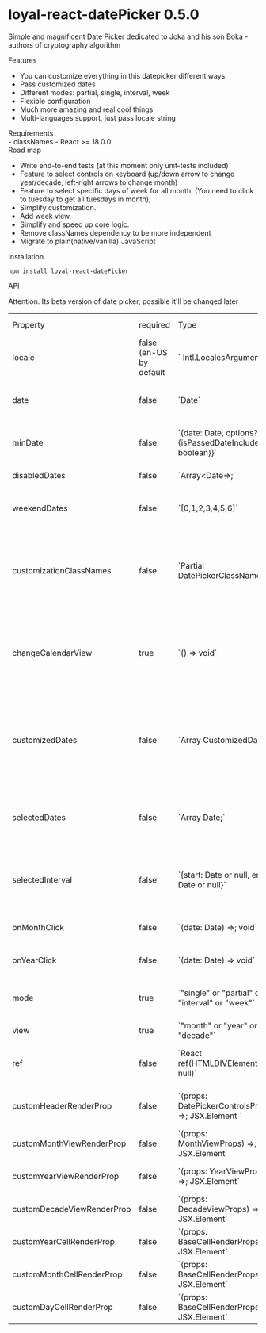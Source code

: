 
<Meta title="DatePicker/documentation" />

<style>
	{`
    .subheading {
      --mediumdark: '#999999';
      font-weight: 900;
      font-size: 13px;
      color: #999;
      letter-spacing: 6px;
      line-height: 24px;
      text-transform: uppercase;
      margin-bottom: 12px;
      margin-top: 40px;
    }

  `}
</style>

# loyal-react-datePicker 0.5.0

Simple and magnificent Date Picker dedicated to Joka and his son Boka - authors of cryptography algorithm

<div className="subheading">Features</div>
<ul>
	<li>You can customize everything in this datepicker different ways.</li>
	<li>Pass customized dates</li>
	<li>Different modes: partial, single, interval, week</li>
	<li>Flexible configuration</li>
	<li>Much more amazing and real cool things</li>
	<li>Multi-languages support, just pass locale string</li>
</ul>

<div className="subheading">Requirements</div>- classNames - React >= 18.0.0

<div className="subheading">Road map</div>

- Write end-to-end tests (at this moment only unit-tests included)
- Feature to select controls on keyboard (up/down arrow to change year/decade, left-right arrows to change month)
- Feature to select specific days of week for all month. (You need to click to tuesday to get all tuesdays in month);
- Simplify customization.
- Add week view.
- Simplify and speed up core logic.
- Remove classNames dependency to be more independent
- Migrate to plain(native/vanilla) JavaScript

<div className="subheading">Installation</div>

`npm install loyal-react-datePicker`

<div className="subheading">API</div>

Attention. Its beta version of date picker, possible it'll be changed later

<table>
    <tr>
        <td>Property</td>
        <td>required</td>
        <td>Type</td>
        <td>Additional information</td>
        <td>Example</td>
    </tr>
    <tr>
        <td>locale</td>
        <td>false (en-US by default</td>
        <td>` Intl.LocalesArgument`</td>
        <td></td>
        <td>ru-RU, en-US, en</td>
    </tr>
    <tr>
        <td>date</td>
        <td>false</td>
        <td>`Date`</td>
        <td>Its helpful only for single mode. You can pass date to track its changes</td>
        <td>`new Date()`;</td>
    </tr>
    <tr>
        <td>minDate</td>
        <td>false</td>
        <td>`{date: Date, options?: {isPassedDateIncluded?: boolean}}`</td>
        <td>flag need to decide disable until or include passed date</td>
        <td>-</td>
    </tr>
    <tr>
        <td>disabledDates</td>
        <td>false</td>
        <td>`Array&lt;Date=>;`</td>
        <td>dates that should be disabled</td>
        <td>-</td>
    </tr>
    <tr>
        <td>weekendDates</td>
        <td>false</td>
        <td>`[0,1,2,3,4,5,6]`</td>
        <td>pass array with days of week to disable it as weekend.</td>
        <td>`[6,0]` all saturdays and sundays will be disabled</td>
    </tr>
    <tr>
        <td>customizationClassNames</td>
        <td>false</td>
        <td>`Partial DatePickerClassNames;`</td>
        <td>Object of objects with classNames for all parts of datePicker. You can pass classNames to customize parts only you need.</td>
        <td>`{{common: {header: "customHeaderClassName"}}}`</td>
    </tr>
    <tr>
        <td>changeCalendarView</td>
        <td>true</td>
        <td>`() => void`</td>
        <td>This argument is required if you want to change view. DatePicker doesnt know about triggers that should change his view.</td>
        <td>-</td>
    </tr>
    <tr>
        <td>customizedDates</td>
        <td>false</td>
        <td>`Array CustomizedDate`</td>
        <td>Custom date can have another className, be disabled or not. Possible logic of custom dates will be refactored later. Watch examples to get additional info.</td>
        <td>-</td>
    </tr>
    <tr>
        <td>selectedDates</td>
        <td>false</td>
        <td>`Array Date;`</td>
        <td>Important: you should use this prop with partial mode to save changes in your state.</td>
        <td>-</td>
    </tr>
    <tr>
        <td>selectedInterval</td>
        <td>false</td>
        <td>`{start: Date or null, end: Date or null}`</td>
        <td>same that selectedDates. It can'be helpful if you want to make start date selected by default</td>
        <td>-</td>
    </tr>
    <tr>
        <td>onMonthClick</td>
        <td>false</td>
        <td>`(date: Date) =>; void`</td>
        <td>event will fire when user click on month cell.</td>
        <td>-</td>
    </tr>
    <tr>
        <td>onYearClick</td>
        <td>false</td>
        <td>`(date: Date) => void`</td>
        <td>event will fire when user click on year cell.</td>
        <td>-</td>
    </tr>
    <tr>
        <td>mode</td>
        <td>true</td>
        <td>`"single" or "partial" or "interval" or "week"`</td>
        <td>strategy for dates selection. Watch examples to see usage</td>
        <td>-</td>
    </tr>
    <tr>
        <td>view</td>
        <td>true</td>
        <td>`"month" or "year" or "decade"`</td>
        <td>-</td>
        <td>-</td>
    </tr>
    <tr>
        <td>ref</td>
        <td>false</td>
        <td>`React ref(HTMLDIVElement or null)`</td>
        <td>it can be helpful for hooks like useOnOutsideClick to close datePicker</td>
        <td>-</td>
    </tr>
    <tr>
        <td>customHeaderRenderProp</td>
        <td>false</td>
        <td>`(props: DatePickerControlsProps) =>; JSX.Element `</td>
        <td>pattern implementation for header customization</td>
        <td>-</td>
    </tr>
    <tr>
        <td>customMonthViewRenderProp</td>
        <td>false</td>
        <td>`(props: MonthViewProps) =>; JSX.Element`</td>
        <td>render prop pattern implementation</td>
        <td></td>
    </tr>
    <tr>
        <td>customYearViewRenderProp</td>
        <td>false</td>
        <td>`(props: YearViewProps) =>; JSX.Element`</td>
        <td>render prop pattern implementation</td>
        <td></td>
    </tr>
    <tr>
        <td>customDecadeViewRenderProp</td>
        <td>false</td>
        <td>`(props: DecadeViewProps) =>; JSX.Element`</td>
        <td>render prop pattern implementation</td>
        <td></td>
    </tr>
    <tr>
        <td>customYearCellRenderProp</td>
        <td>false</td>
        <td>`(props: BaseCellRenderProps) =>; JSX.Element`</td>
        <td>render prop pattern implementation</td>
        <td></td>
    </tr>
    <tr>
        <td>customMonthCellRenderProp</td>
        <td>false</td>
        <td>`(props: BaseCellRenderProps) =>; JSX.Element`</td>
        <td></td>
        <td></td>
    </tr>
    <tr>
        <td>customDayCellRenderProp</td>
        <td>false</td>
        <td>`(props: BaseCellRenderProps) =>; JSX.Element`</td>
        <td></td>
        <td></td>
    </tr>
</table>
